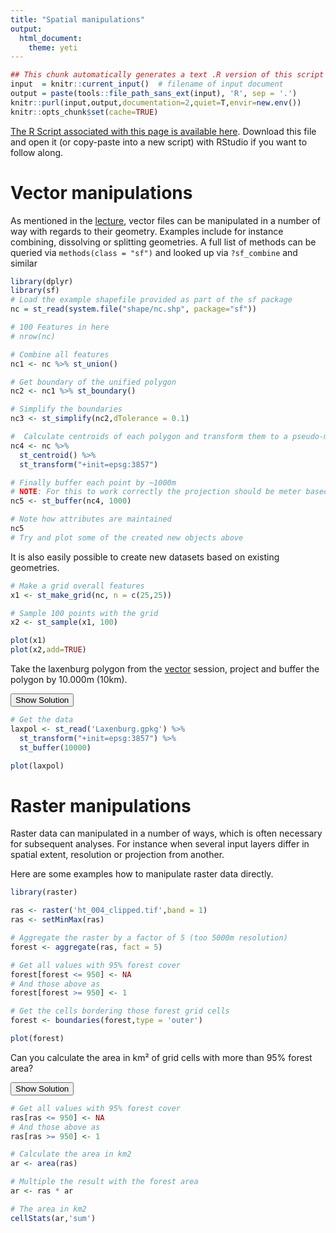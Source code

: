 ```yaml
---
title: "Spatial manipulations"
output: 
  html_document: 
    theme: yeti
---
```


```r
## This chunk automatically generates a text .R version of this script when running within knitr.  You do not need to run this...
input  = knitr::current_input()  # filename of input document
output = paste(tools::file_path_sans_ext(input), 'R', sep = '.')
knitr::purl(input,output,documentation=2,quiet=T,envir=new.env())
knitr::opts_chunk$set(cache=TRUE)
```

[<i class="fa fa-file-code-o fa-3x" aria-hidden="true"></i> The R Script associated with this page is available here](`r output`).  Download this file and open it (or copy-paste into a new script) with RStudio if you want to follow along.  

# Vector manipulations
  
As mentioned in the [lecture](slides.pdf), vector files can be manipulated in a number of way with regards to their geometry. Examples include for instance combining, dissolving or splitting geometries.
A full list of methods can be queried via `methods(class = "sf")` and looked up via `?sf_combine` and similar

```r
library(dplyr)
library(sf)
# Load the example shapefile provided as part of the sf package
nc = st_read(system.file("shape/nc.shp", package="sf"))

# 100 Features in here
# nrow(nc)

# Combine all features
nc1 <- nc %>% st_union()

# Get boundary of the unified polygon
nc2 <- nc1 %>% st_boundary()

# Simplify the boundaries
nc3 <- st_simplify(nc2,dTolerance = 0.1)

#  Calculate centroids of each polygon and transform them to a pseudo-mercator
nc4 <- nc %>% 
  st_centroid() %>% 
  st_transform("+init=epsg:3857")

# Finally buffer each point by ~1000m
# NOTE: For this to work correctly the projection should be meter based!
nc5 <- st_buffer(nc4, 1000)

# Note how attributes are maintained
nc5
# Try and plot some of the created new objects above
```


It is also easily possible to create new datasets based on existing geometries.

```r
# Make a grid overall features
x1 <- st_make_grid(nc, n = c(25,25))

# Sample 100 points with the grid
x2 <- st_sample(x1, 100)

plot(x1)
plot(x2,add=TRUE)
```


<div class="well">
Take the laxenburg polygon from the [vector](01_vector.html) session, project and buffer the polygon by 10.000m (10km).

<button data-toggle="collapse" class="btn btn-primary btn-sm round" data-target="#demo1">Show Solution</button>
<div id="demo1" class="collapse">
```r
# Get the data
laxpol <- st_read('Laxenburg.gpkg') %>% 
  st_transform("+init=epsg:3857") %>% 
  st_buffer(10000)

plot(laxpol)
```

</div>
</div>

# Raster manipulations

Raster data can manipulated in a number of ways, which is often necessary for subsequent analyses. For instance when several input layers differ in spatial extent, resolution or projection from another.

Here are some examples how to manipulate raster data directly.

```r
library(raster)

ras <- raster('ht_004_clipped.tif',band = 1)
ras <- setMinMax(ras)

# Aggregate the raster by a factor of 5 (too 5000m resolution)
forest <- aggregate(ras, fact = 5)

# Get all values with 95% forest cover
forest[forest <= 950] <- NA
# And those above as
forest[forest >= 950] <- 1

# Get the cells bordering those forest grid cells
forest <- boundaries(forest,type = 'outer')

plot(forest)

```

<div class="well">
Can you calculate the area in km² of grid cells with more than 95% forest area?

<button data-toggle="collapse" class="btn btn-primary btn-sm round" data-target="#demo2">Show Solution</button>
<div id="demo2" class="collapse">
```r

# Get all values with 95% forest cover
ras[ras <= 950] <- NA
# And those above as
ras[ras >= 950] <- 1

# Calculate the area in km2
ar <- area(ras)

# Multiple the result with the forest area
ar <- ras * ar

# The area in km2
cellStats(ar,'sum')

```

</div>
</div>

